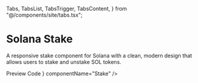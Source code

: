   Tabs,
  TabsList,
  TabsTrigger,
  TabsContent,
} from "@/components/site/tabs.tsx";

<HideTOC />

# Solana Stake
A responsive stake component for Solana with a clean, modern design that allows users to stake and unstake SOL tokens.

<Tabs defaultValue="preview" className="">
  <TabsList>
    <TabsTrigger value="preview">Preview</TabsTrigger>
    <TabsTrigger value="code">Code</TabsTrigger>
  </TabsList>
  <TabsContent value="preview">
    <ComponentRenderer component={<Stake />} componentName="Stake" />
  </TabsContent>
  <TabsContent value="code">
    <CodeBlock filePath="src/app/templates/stake/stake.tsx" />
  </TabsContent>
</Tabs>
